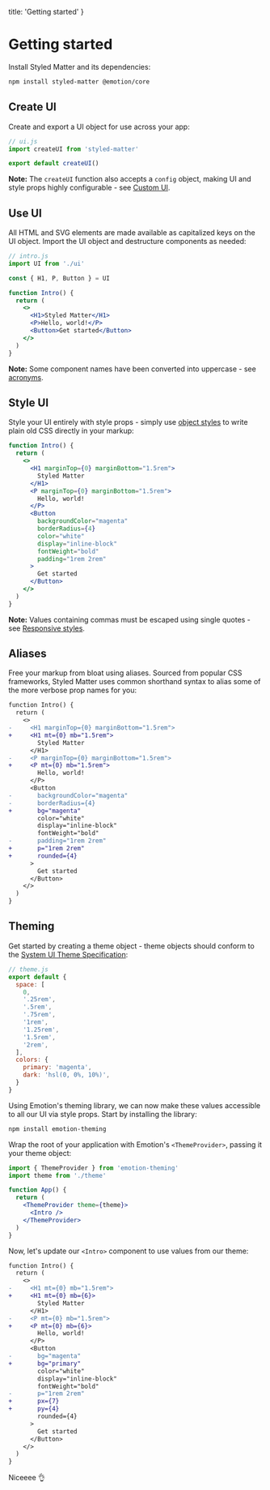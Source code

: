   title: 'Getting started'
}

# Getting started

Install Styled Matter and its dependencies:

```sh
npm install styled-matter @emotion/core
```

## Create UI

Create and export a UI object for use across your app:

```js
// ui.js
import createUI from 'styled-matter'

export default createUI()
```

<Callout>

**Note:** The `createUI` function also accepts a `config` object, making UI and style props highly configurable - see [Custom UI](/custom-ui).

</Callout>

## Use UI

All HTML and SVG elements are made available as capitalized keys on the UI object. Import the UI object and destructure components as needed:

```jsx
// intro.js
import UI from './ui'

const { H1, P, Button } = UI

function Intro() {
  return (
    <>
      <H1>Styled Matter</H1>
      <P>Hello, world!</P>
      <Button>Get started</Button>
    </>
  )
}
```

<Callout>

**Note:** Some component names have been converted into uppercase - see [acronyms](https://github.com/woro83c/styled-matter/blob/master/src/tags.js#L140).

</Callout>

## Style UI

Style your UI entirely with style props - simply use [object styles](https://emotion.sh/docs/object-styles) to write plain old CSS directly in your markup:

```jsx
function Intro() {
  return (
    <>
      <H1 marginTop={0} marginBottom="1.5rem">
        Styled Matter
      </H1>
      <P marginTop={0} marginBottom="1.5rem">
        Hello, world!
      </P>
      <Button
        backgroundColor="magenta"
        borderRadius={4}
        color="white"
        display="inline-block"
        fontWeight="bold"
        padding="1rem 2rem"
      >
        Get started
      </Button>
    </>
  )
}
```

<Callout>

**Note:** Values containing commas must be escaped using single quotes - see [Responsive styles](/responsive-styles).

</Callout>

## Aliases

Free your markup from bloat using aliases. Sourced from popular CSS frameworks, Styled Matter uses common shorthand syntax to alias some of the more verbose prop names for you:

```diff
function Intro() {
  return (
    <>
-     <H1 marginTop={0} marginBottom="1.5rem">
+     <H1 mt={0} mb="1.5rem">
        Styled Matter
      </H1>
-     <P marginTop={0} marginBottom="1.5rem">
+     <P mt={0} mb="1.5rem">
        Hello, world!
      </P>
      <Button
-       backgroundColor="magenta"
-       borderRadius={4}
+       bg="magenta"
        color="white"
        display="inline-block"
        fontWeight="bold"
-       padding="1rem 2rem"
+       p="1rem 2rem"
+       rounded={4}
      >
        Get started
      </Button>
    </>
  )
}
```

## Theming

Get started by creating a theme object - theme objects should conform to the [System UI Theme Specification](https://system-ui.com/theme):

```js
// theme.js
export default {
  space: [
    0,
    '.25rem',
    '.5rem',
    '.75rem',
    '1rem',
    '1.25rem',
    '1.5rem',
    '2rem',
  ],
  colors: {
    primary: 'magenta',
    dark: 'hsl(0, 0%, 10%)',
  }
}
```

Using Emotion's theming library, we can now make these values accessible to all our UI via style props. Start by installing the library:

```sh
npm install emotion-theming
```

Wrap the root of your application with Emotion's `<ThemeProvider>`, passing it your theme object:

```jsx
import { ThemeProvider } from 'emotion-theming'
import theme from './theme'

function App() {
  return (
    <ThemeProvider theme={theme}>
      <Intro />
    </ThemeProvider>
  )
}
```

Now, let's update our `<Intro>` component to use values from our theme:

```diff
function Intro() {
  return (
    <>
-     <H1 mt={0} mb="1.5rem">
+     <H1 mt={0} mb={6}>
        Styled Matter
      </H1>
-     <P mt={0} mb="1.5rem">
+     <P mt={0} mb={6}>
        Hello, world!
      </P>
      <Button
-       bg="magenta"
+       bg="primary"
        color="white"
        display="inline-block"
        fontWeight="bold"
-       p="1rem 2rem"
+       px={7}
+       py={4}
        rounded={4}
      >
        Get started
      </Button>
    </>
  )
}
```

Niceeee 👌
